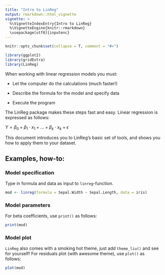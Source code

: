 ```yaml
---
title: "Intro to LinReg"
output: rmarkdown::html_vignette
vignette: >
  %\VignetteIndexEntry{Intro to LinReg}
  %\VignetteEngine{knitr::rmarkdown}
  \usepackage[utf8]{inputenc}
---
```


```r
knitr::opts_chunk$set(collapse = T, comment = "#>")
```

```r
library(ggplot2)
library(gridExtra)
library(LinReg)
```

When working with linear regression models you must:

* Let the computer do the calculations (much faster!)

* Describe the formula for the model and specify data

* Execute the program

The LinReg package makes these steps fast and easy. Linear regression is expressed as follows:

$Y  = \beta_0 + \beta_1 \cdot x_1 + ... + \beta_k \cdot x_k + \epsilon$

This document introduces you to LinReg's basic set of tools, and shows you how to apply them to your dataset.

## Examples, how-to:

### Model specification
Type in formula and data as input to `linreg`-function.

```r
mod <- linreg(formula = Sepal.Width ~ Sepal.Length, data = iris)
```

### Model parameters
For beta coefficients, use `print()` as follows:

```r
print(mod)
```

### Model plot
`LinReg` also comes with a smoking hot theme, just add `theme_liu()` and see for yourself! For residuals plot (with awesome theme), use `plot()` as follows:

```r
plot(mod)
```

